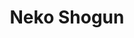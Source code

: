 ---
title: "Neko Shogun"
slug: "neko-shogun"
arcana: "Star"

image: "./.jpg"

phys: ""
gun: ""
fire: ""
ice: ""
elec: ""
wind: ""
psy: ""
nuke: ""
bless: ""
curse: ""
---